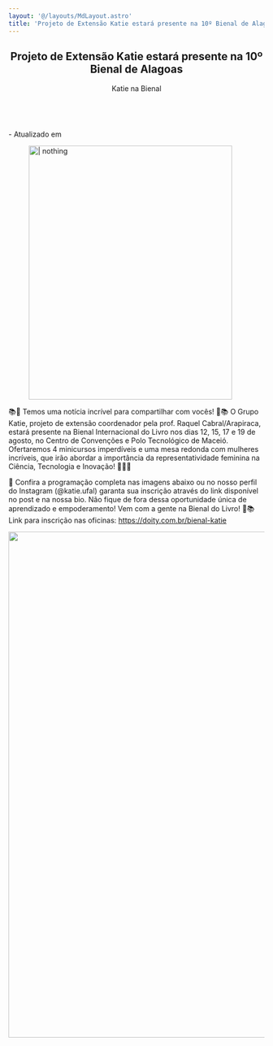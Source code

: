 ```yaml
---
layout: '@/layouts/MdLayout.astro'
title: 'Projeto de Extensão Katie estará presente na 10º Bienal de Alagoas — Campus Arapiraca'
---
```



<span></span>
<article id="content">
<header>

<h1>
         Projeto de Extensão Katie estará presente na 10º Bienal de Alagoas
        </h1>

<p class="lead">
         Katie na Bienal
        </p>

</header>
<div id="viewlet-above-content-body">
<div class="detalhe-noticia">
<br/>
<time class="data pat-display-time" data-pat-display-time="output-format: DD/MM/YYYY HH[h]mm" datetime="2023-08-02 08:39:00+00:00">
</time>
<span class="atualizado">
          - Atualizado em
          <span class="pat-display-time" data-pat-display-time="output-format: DD/MM/YYYY HH[h]mm" datetime="2023-08-02 11:40:22+00:00">
</span>
</span>
</div>
<div class="share">
<a class="whatsapp" href="whatsapp://send?text=https://arapiraca.ufal.br/graduacao/ciencia-da-computacao/institucional/informes/katie-na-bienal%20Projeto%20de%20Extens%C3%A3o%20Katie%20estar%C3%A1%20presente%20na%2010%C2%BA%20Bienal%20de%20Alagoas" target="_blank">
<i aria-hidden="true" class="fa fa-brands fa-whatsapp">
</i>
</a>
<a class="facebook" href="http://www.facebook.com/sharer.php?u=https://arapiraca.ufal.br/graduacao/ciencia-da-computacao/institucional/informes/katie-na-bienal" target="_blank">
<i aria-hidden="true" class="fa fa-brands fa-facebook">
</i>
</a>
<a class="x-twitter" href="https://twitter.com/share?url=https://arapiraca.ufal.br/graduacao/ciencia-da-computacao/institucional/informes/katie-na-bienal&amp;text=Projeto%20de%20Extens%C3%A3o%20Katie%20estar%C3%A1%20presente%20na%2010%C2%BA%20Bienal%20de%20Alagoas&amp;hashtags=ufaloficial" target="_blank">
<i aria-hidden="true" class="fa-brands fa-x-twitter">
</i>
</a>
<a class="linkedin" href="https://www.linkedin.com/cws/share?url=https://arapiraca.ufal.br/graduacao/ciencia-da-computacao/institucional/informes/katie-na-bienal" target="_blank">
<i aria-hidden="true" class="fa fa-brands fa-linkedin">
</i>
</a>
</div>
</div>
<div id="content-core">
<section class="section-leadimage">
<figure class="newsImageContainer">
<a href="https://arapiraca.ufal.br/graduacao/ciencia-da-computacao/institucional/informes/katie-na-bienal/%40%40images/image-800-21f826575af9c50b4178dfcbc554595a.jpeg" id="parent-fieldname-image">
<img alt=" | nothing" class="img-fluid" height="500" src="https://arapiraca.ufal.br/graduacao/ciencia-da-computacao/institucional/informes/katie-na-bienal/@@images/image-400-e6313b65c2f5219aa7504183a81cf18b.jpeg" title=" | nothing" width="400"/>
</a>
<figcaption class="figure-caption">
</figcaption>
</figure>
</section>
<section class="clearfix" id="section-text">
<p>
          📚🌟 Temos uma notícia incrível para compartilhar com vocês! 🌟📚 O Grupo Katie, projeto de extensão coordenador pela prof. Raquel Cabral/Arapiraca, estará presente na Bienal Internacional do Livro nos dias 12, 15, 17 e 19 de agosto, no Centro de Convenções e Polo Tecnológico de Maceió. Ofertaremos 4 minicursos imperdíveis e uma mesa redonda com mulheres incríveis, que irão abordar a importância da representatividade feminina na Ciência, Tecnologia e Inovação! 🚀👩‍🔬
         </p>
<p>
          📅 Confira a programação completa nas imagens abaixo ou no nosso perfil do Instagram (@katie.ufal) garanta sua inscrição através do link disponível no post e na nossa bio. Não fique de fora dessa oportunidade única de aprendizado e empoderamento! Vem com a gente na Bienal do Livro! 🎉📚
          <br/>
          Link para inscrição nas oficinas:
          <a href="https://doity.com.br/bienal-katie" rel="noopener" target="_blank">
           https://doity.com.br/bienal-katie
          </a>
</p>
<p>
<img alt="" class="image-richtext image-inline" height="996" src="https://arapiraca.ufal.br/graduacao/ciencia-da-computacao/documentos/imagens/post-pagina-bienal.png/@@images/image-800-db46dd5482b11403f76f1fbb5c7308c4.png" style="display: block; margin-left: auto; margin-right: auto;" title="post-pagina-bienal.png" width="800"/>
</p>
</section>
<div class="related-images">
</div>
</div>
<div id="viewlet-below-content-body">
</div>
</article>